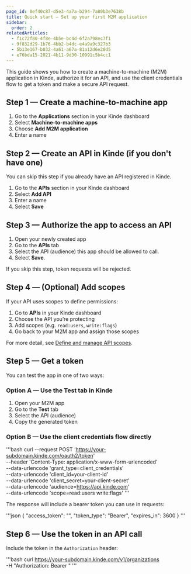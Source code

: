 ```yaml
---
page_id: 0ef40c87-d5e3-4a7a-b294-7a80b3e7638b
title: Quick start – Set up your first M2M application
sidebar:
  order: 2
relatedArticles:
  - f1c72f80-4f8e-4b5e-bc4d-6f2a798ec7f1
  - 9f832d29-1b76-4bb2-b4dc-e4a9a9c327b3
  - 5b13e167-b032-4a61-a67a-81a12d6e20d5
  - e76bda15-2021-4b11-9d30-10991c5b4cc1
---
```


This guide shows you how to create a machine-to-machine (M2M) application in Kinde, authorize it for an API, and use the client credentials flow to get a token and make a secure API request.

## Step 1 — Create a machine-to-machine app

1. Go to the **Applications** section in your Kinde dashboard
2. Select **Machine-to-machine apps**
3. Choose **Add M2M application**
4. Enter a name

## Step 2 — Create an API in Kinde (if you don't have one)

You can skip this step if you already have an API registered in Kinde.

1. Go to the **APIs** section in your Kinde dashboard
2. Select **Add API**
3. Enter a name
4. Select **Save**

## Step 3 — Authorize the app to access an API

1. Open your newly created app
2. Go to the **APIs** tab
3. Select the API (audience) this app should be allowed to call.
4. Select **Save**.

If you skip this step, token requests will be rejected.

## Step 4 — (Optional) Add scopes

If your API uses scopes to define permissions:

1. Go to **APIs** in your Kinde dashboard
2. Choose the API you’re protecting
3. Add scopes (e.g. `read:users`, `write:flags`)
4. Go back to your M2M app and assign those scopes

For more detail, see [Define and manage API scopes](/build/applications/api-scopes/).

## Step 5 — Get a token

You can test the app in one of two ways:

### Option A — Use the Test tab in Kinde

1. Open your M2M app
2. Go to the **Test** tab
3. Select the API (audience)
4. Copy the generated token

### Option B — Use the client credentials flow directly

'''bash
curl --request POST 'https://your-subdomain.kinde.com/oauth2/token' \
  --header 'Content-Type: application/x-www-form-urlencoded' \
  --data-urlencode 'grant_type=client_credentials' \
  --data-urlencode 'client_id=your-client-id' \
  --data-urlencode 'client_secret=your-client-secret' \
  --data-urlencode 'audience=https://api.kinde.com' \
  --data-urlencode 'scope=read:users write:flags'
'''

The response will include a bearer token you can use in requests:

'''json
{
  "access_token": "<token>",
  "token_type": "Bearer",
  "expires_in": 3600
}
'''

## Step 6 — Use the token in an API call

Include the token in the `Authorization` header:

'''bash
curl https://your-subdomain.kinde.com/v1/organizations \
  -H "Authorization: Bearer <token>"
'''

